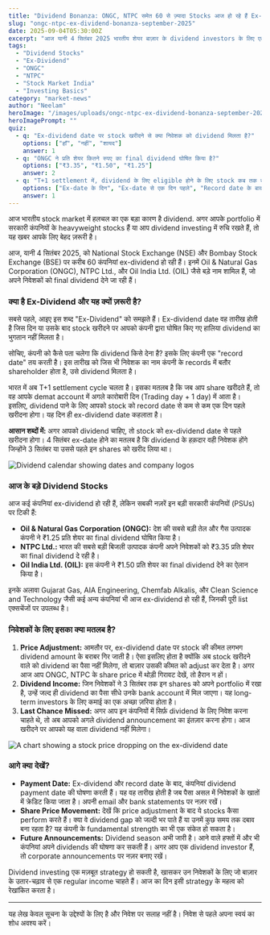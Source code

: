 ```yaml
---
title: "Dividend Bonanza: ONGC, NTPC समेत 60 से ज़्यादा Stocks आज हो रहे हैं Ex-Dividend!"
slug: "ongc-ntpc-ex-dividend-bonanza-september-2025"
date: 2025-09-04T05:30:00Z
excerpt: "आज यानी 4 सितंबर 2025 भारतीय शेयर बाज़ार के dividend investors के लिए एक बड़ा दिन है। ONGC, NTPC और Oil India जैसी बड़ी सरकारी कंपनियों समेत 60 से ज़्यादा stocks आज ex-dividend हो रहे हैं। इसका मतलब और आपके portfolio पर असर, सब कुछ समझिए आसान भाषा में।"
tags:
  - "Dividend Stocks"
  - "Ex-Dividend"
  - "ONGC"
  - "NTPC"
  - "Stock Market India"
  - "Investing Basics"
category: "market-news"
author: "Neelam"
heroImage: "/images/uploads/ongc-ntpc-ex-dividend-bonanza-september-2025/hero-image.jpg"
heroImagePrompt: ""
quiz:
  - q: "Ex-dividend date पर stock खरीदने से क्या निवेशक को dividend मिलता है?"
    options: ["हाँ", "नहीं", "शायद"]
    answer: 1
  - q: "ONGC ने प्रति शेयर कितने रुपए का final dividend घोषित किया है?"
    options: ["₹3.35", "₹1.50", "₹1.25"]
    answer: 2
  - q: "T+1 settlement में, dividend के लिए eligible होने के लिए stock कब तक खरीदना होता है?"
    options: ["Ex-date के दिन", "Ex-date से एक दिन पहले", "Record date के बाद"]
    answer: 1
---
```


आज भारतीय stock market में हलचल का एक बड़ा कारण है dividend. अगर आपके portfolio में सरकारी कंपनियों के heavyweight stocks हैं या आप dividend investing में रुचि रखते हैं, तो यह खबर आपके लिए बेहद ज़रूरी है।

आज, यानी 4 सितंबर 2025, को National Stock Exchange (NSE) और Bombay Stock Exchange (BSE) पर करीब 60 कंपनियां ex-dividend हो रही हैं। इनमें Oil & Natural Gas Corporation (ONGC), NTPC Ltd., और Oil India Ltd. (OIL) जैसे बड़े नाम शामिल हैं, जो अपने निवेशकों को final dividend देने जा रही हैं।

### क्या है Ex-Dividend और यह क्यों ज़रूरी है?

सबसे पहले, आइए इस शब्द "Ex-Dividend" को समझते हैं। Ex-dividend date वह तारीख होती है जिस दिन या उसके बाद stock खरीदने पर आपको कंपनी द्वारा घोषित किए गए हालिया dividend का भुगतान नहीं मिलता है।

सोचिए, कंपनी को कैसे पता चलेगा कि dividend किसे देना है? इसके लिए कंपनी एक "record date" तय करती है। इस तारीख को जिस भी निवेशक का नाम कंपनी के records में बतौर shareholder होता है, उसे dividend मिलता है।

भारत में अब T+1 settlement cycle चलता है। इसका मतलब है कि जब आप share खरीदते हैं, तो वह आपके demat account में अगले कारोबारी दिन (Trading day + 1 day) में आता है। इसलिए, dividend पाने के लिए आपको stock को record date से कम से कम एक दिन पहले खरीदना होगा। यह दिन ही ex-dividend date कहलाता है।

**आसान शब्दों में:** अगर आपको dividend चाहिए, तो stock को ex-dividend date से पहले खरीदना होगा। 4 सितंबर ex-date होने का मतलब है कि dividend के हक़दार वही निवेशक होंगे जिन्होंने 3 सितंबर या उससे पहले इन shares को खरीद लिया था।

![Dividend calendar showing dates and company logos](/images/uploads/ongc-ntpc-ex-dividend-bonanza-september-2025/dividend-calendar.png)

### आज के बड़े Dividend Stocks

आज कई कंपनियां ex-dividend हो रही हैं, लेकिन सबकी नज़रें इन बड़ी सरकारी कंपनियों (PSUs) पर टिकी हैं:

*   **Oil & Natural Gas Corporation (ONGC):** देश की सबसे बड़ी तेल और गैस उत्पादक कंपनी ने ₹1.25 प्रति शेयर का final dividend घोषित किया है।
*   **NTPC Ltd.:** भारत की सबसे बड़ी बिजली उत्पादक कंपनी अपने निवेशकों को ₹3.35 प्रति शेयर का final dividend दे रही है।
*   **Oil India Ltd. (OIL):** इस कंपनी ने ₹1.50 प्रति शेयर का final dividend देने का ऐलान किया है।

इनके अलावा Gujarat Gas, AIA Engineering, Chemfab Alkalis, और Clean Science and Technology जैसी कई अन्य कंपनियां भी आज ex-dividend हो रही हैं, जिनकी पूरी list एक्सचेंजों पर उपलब्ध है।

### निवेशकों के लिए इसका क्या मतलब है?

1.  **Price Adjustment:** आमतौर पर, ex-dividend date पर stock की कीमत लगभग dividend amount के बराबर गिर जाती है। ऐसा इसलिए होता है क्योंकि अब stock खरीदने वाले को dividend का पैसा नहीं मिलेगा, तो बाज़ार उसकी कीमत को adjust कर देता है। अगर आज आप ONGC, NTPC के share price में थोड़ी गिरावट देखें, तो हैरान न हों।
2.  **Dividend Income:** जिन निवेशकों ने 3 सितंबर तक इन shares को अपने portfolio में रखा है, उन्हें जल्द ही dividend का पैसा सीधे उनके bank account में मिल जाएगा। यह long-term investors के लिए कमाई का एक अच्छा ज़रिया होता है।
3.  **Last Chance Missed:** अगर आप इन कंपनियों में सिर्फ़ dividend के लिए निवेश करना चाहते थे, तो अब आपको अगले dividend announcement का इंतज़ार करना होगा। आज खरीदने पर आपको यह वाला dividend नहीं मिलेगा।

![A chart showing a stock price dropping on the ex-dividend date](/images/uploads/ongc-ntpc-ex-dividend-bonanza-september-2025/price-adjustment-chart.png)

### आगे क्या देखें?

*   **Payment Date:** Ex-dividend और record date के बाद, कंपनियां dividend payment date की घोषणा करती हैं। यह वह तारीख होती है जब पैसा असल में निवेशकों के खातों में क्रेडिट किया जाता है। अपनी email और bank statements पर नज़र रखें।
*   **Share Price Movement:** देखें कि price adjustment के बाद ये stocks कैसा perform करते हैं। क्या वे dividend gap को जल्दी भर पाते हैं या उनमें कुछ समय तक दबाव बना रहता है? यह कंपनी के fundamental strength का भी एक संकेत हो सकता है।
*   **Future Announcements:** Dividend season अभी जारी है। आने वाले हफ्तों में और भी कंपनियां अपने dividends की घोषणा कर सकती हैं। अगर आप एक dividend investor हैं, तो corporate announcements पर नज़र बनाए रखें।

Dividend investing एक मज़बूत strategy हो सकती है, खासकर उन निवेशकों के लिए जो बाज़ार के उतार-चढ़ाव से एक regular income चाहते हैं। आज का दिन इसी strategy के महत्व को रेखांकित करता है।

***

यह लेख केवल सूचना के उद्देश्यों के लिए है और निवेश पर सलाह नहीं है। निवेश से पहले अपना स्वयं का शोध अवश्य करें।